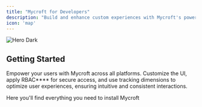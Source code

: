 ```yaml
---
title: "Mycroft for Developers"
description: "Build and enhance custom experiences with Mycroft's powerful APIs and SDKs."
icon: 'map'
---
```


<img alt="Hero Dark" class="hidden dark:block" src="/images/hero-dark.svg" />

## Getting Started

Empower your users with Mycroft across all platforms. Customize the UI, apply RBAC\*\*\*\* for secure access, and use tracking dimensions to optimize user experiences, ensuring intuitive and consistent interactions.

<CardGroup cols="1">
  <Card title="Install Mycroft on the Web" icon="pen-to-square" href="https://mintlify.com/docs/quickstart">
    Here you'll find everything you need to install Mycroft
  </Card>
</CardGroup>